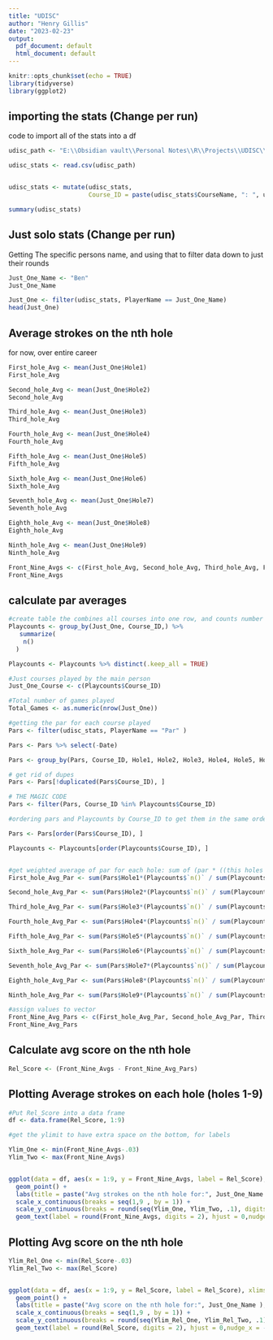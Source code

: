 ```yaml
---
title: "UDISC"
author: "Henry Gillis"
date: "2023-02-23"
output:
  pdf_document: default
  html_document: default
---
```


```r
knitr::opts_chunk$set(echo = TRUE)
library(tidyverse)
library(ggplot2)
```

## importing the stats (Change per run)

code to import all of the stats into a df

```r
udisc_path <- "E:\\Obsidian vault\\Personal Notes\\R\\Projects\\UDISC\\Stats\\Dad2-23-2023.csv"

udisc_stats <- read.csv(udisc_path)


udisc_stats <- mutate(udisc_stats,
                      Course_ID = paste(udisc_stats$CourseName, ": ", udisc_stats$LayoutName, ": "))

summary(udisc_stats)
```

## Just solo stats (Change per run)

Getting The specific persons name, and using that to filter data down to just their rounds

```r

Just_One_Name <- "Ben"
Just_One_Name

Just_One <- filter(udisc_stats, PlayerName == Just_One_Name)
head(Just_One)
```

## Average strokes on the nth hole

for now, over entire career

```r
First_hole_Avg <- mean(Just_One$Hole1)
First_hole_Avg

Second_hole_Avg <- mean(Just_One$Hole2)
Second_hole_Avg

Third_hole_Avg <- mean(Just_One$Hole3)
Third_hole_Avg

Fourth_hole_Avg <- mean(Just_One$Hole4)
Fourth_hole_Avg

Fifth_hole_Avg <- mean(Just_One$Hole5)
Fifth_hole_Avg

Sixth_hole_Avg <- mean(Just_One$Hole6)
Sixth_hole_Avg

Seventh_hole_Avg <- mean(Just_One$Hole7)
Seventh_hole_Avg

Eighth_hole_Avg <- mean(Just_One$Hole8)
Eighth_hole_Avg

Ninth_hole_Avg <- mean(Just_One$Hole9)
Ninth_hole_Avg

Front_Nine_Avgs <- c(First_hole_Avg, Second_hole_Avg, Third_hole_Avg, Fourth_hole_Avg, Fifth_hole_Avg, Sixth_hole_Avg, Seventh_hole_Avg, Eighth_hole_Avg, Ninth_hole_Avg)
Front_Nine_Avgs
```

## calculate par averages

```r
#create table the combines all courses into one row, and counts number of times played
Playcounts <- group_by(Just_One, Course_ID,) %>% 
   summarize(
    n()
  )

Playcounts <- Playcounts %>% distinct(.keep_all = TRUE)

#Just courses played by the main person
Just_One_Course <- c(Playcounts$Course_ID)

#Total number of games played
Total_Games <- as.numeric(nrow(Just_One))

#getting the par for each course played
Pars <- filter(udisc_stats, PlayerName == "Par" ) 

Pars <- Pars %>% select(-Date)

Pars <- group_by(Pars, Course_ID, Hole1, Hole2, Hole3, Hole4, Hole5, Hole6, Hole7, Hole8, Hole9, Hole10, Hole11, Hole12, Hole13, Hole14, Hole15, Hole16, Hole17, Hole18, Hole19, Hole20, Hole21, Hole22, Hole23, Hole24)

# get rid of dupes
Pars <- Pars[!duplicated(Pars$Course_ID), ]

# THE MAGIC CODE
Pars <- filter(Pars, Course_ID %in% Playcounts$Course_ID)

#ordering pars and Playcounts by Course_ID to get them in the same order

Pars <- Pars[order(Pars$Course_ID), ]

Playcounts <- Playcounts[order(Playcounts$Course_ID), ]


#get weighted average of par for each hole: sum of (par * ((this holes playcount)/(total hole one playcount)))
First_hole_Avg_Par <- sum(Pars$Hole1*(Playcounts$`n()` / sum(Playcounts$`n()`)))

Second_hole_Avg_Par <- sum(Pars$Hole2*(Playcounts$`n()` / sum(Playcounts$`n()`)))

Third_hole_Avg_Par <- sum(Pars$Hole3*(Playcounts$`n()` / sum(Playcounts$`n()`)))

Fourth_hole_Avg_Par <- sum(Pars$Hole4*(Playcounts$`n()` / sum(Playcounts$`n()`)))

Fifth_hole_Avg_Par <- sum(Pars$Hole5*(Playcounts$`n()` / sum(Playcounts$`n()`)))

Sixth_hole_Avg_Par <- sum(Pars$Hole6*(Playcounts$`n()` / sum(Playcounts$`n()`)))

Seventh_hole_Avg_Par <- sum(Pars$Hole7*(Playcounts$`n()` / sum(Playcounts$`n()`)))

Eighth_hole_Avg_Par <- sum(Pars$Hole8*(Playcounts$`n()` / sum(Playcounts$`n()`)))

Ninth_hole_Avg_Par <- sum(Pars$Hole9*(Playcounts$`n()` / sum(Playcounts$`n()`)))

#assign values to vector
Front_Nine_Avg_Pars <- c(First_hole_Avg_Par, Second_hole_Avg_Par, Third_hole_Avg_Par, Fourth_hole_Avg_Par, Fifth_hole_Avg_Par, Sixth_hole_Avg_Par, Seventh_hole_Avg_Par, Eighth_hole_Avg_Par, Ninth_hole_Avg_Par)
Front_Nine_Avg_Pars

```

## Calculate avg score on the nth hole

```r
Rel_Score <- (Front_Nine_Avgs - Front_Nine_Avg_Pars)
```

## Plotting Average strokes on each hole (holes 1-9)

```r

#Put Rel_Score into a data frame
df <- data.frame(Rel_Score, 1:9)

#get the ylimit to have extra space on the bottom, for labels

Ylim_One <- min(Front_Nine_Avgs-.03)
Ylim_Two <- max(Front_Nine_Avgs)


ggplot(data = df, aes(x = 1:9, y = Front_Nine_Avgs, label = Rel_Score), xlims = c(1,9), ylims = c(Ylim_Rel_One, Ylim_Rel_Two) ) +
  geom_point() + 
  labs(title = paste("Avg strokes on the nth hole for:", Just_One_Name ), x = "Hole #", y = "Avg Strokes (Lower is Better)")+ 
  scale_x_continuous(breaks = seq(1,9 , by = 1)) + 
  scale_y_continuous(breaks = round(seq(Ylim_One, Ylim_Two, .1), digits=2)) +
  geom_text(label = round(Front_Nine_Avgs, digits = 2), hjust = 0,nudge_x = -0.125, nudge_y = -0.03)
```

## Plotting Avg score on the nth hole

```r


Ylim_Rel_One <- min(Rel_Score-.03)
Ylim_Rel_Two <- max(Rel_Score)


ggplot(data = df, aes(x = 1:9, y = Rel_Score, label = Rel_Score), xlims = c(1,9), ylims = c(Ylim_Rel_One, Ylim_Rel_Two) ) +
  geom_point() + 
  labs(title = paste("Avg score on the nth hole for:", Just_One_Name ), x = "Hole #", y = "Avg Score (Lower is Better)")+ 
  scale_x_continuous(breaks = seq(1,9 , by = 1)) + 
  scale_y_continuous(breaks = round(seq(Ylim_Rel_One, Ylim_Rel_Two, .1), digits=2)) +
  geom_text(label = round(Rel_Score, digits = 2), hjust = 0,nudge_x = -0.125, nudge_y = -0.03)
```
